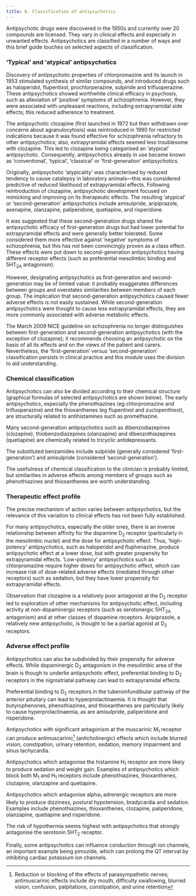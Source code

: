 ```yaml
---
title: 8. Classification of antipsychotics
---
```



Antipsychotic drugs were discovered in the 1950s and currently over 20 compounds are licensed. They vary in clinical effects and especially in unwanted effects. Antipsychotics are classified in a number of ways and this brief guide touches on selected aspects of classification.

### ‘Typical’ and ‘atypical’ antipsychotics

Discovery of antipsychotic properties of chlorpromazine and its launch in 1953 stimulated synthesis of similar compounds, and introduced drugs such as haloperidol, flupentixol, prochlorperazine, sulpiride and trifluoperazine. These antipsychotics showed worthwhile clinical efficacy in psychosis, such as alleviation of ‘positive’ symptoms of schizophrenia. However, they were associated with unpleasant reactions, including extrapyramidal side effects; this reduced adherence to treatment.

The antipsychotic clozapine (first launched in 1972 but then withdrawn over concerns about agranulocytosis) was reintroduced in 1990 for restricted indications because it was found effective for schizophrenia refractory to other antipsychotics; also, extrapyramidal effects seemed less troublesome with clozapine. This led to clozapine being categorised an ‘atypical’ antipsychotic. Consequently, antipsychotics already in use became known as ‘conventional’, ‘typical’, ‘classical’ or ‘first-generation’ antipsychotics.

Originally, antipsychotic ‘atypicality’ was characterised by reduced tendency to cause catalepsy in laboratory animals—this was considered predictive of reduced likelihood of extrapyramidal effects. Following reintroduction of clozapine, antipsychotic development focused on mimicking and improving on its therapeutic effects. The resulting ‘atypical’ or ‘second-generation’ antipsychotics include amisulpride, aripiprazole, asenapine, olanzapine, paliperidone, quetiapine, and risperidone.

It was suggested that these second-generation drugs shared the antipsychotic efficacy of first-generation drugs but had lower potential for extrapyramidal effects and were generally better tolerated. Some considered them more effective against ‘negative’ symptoms of schizophrenia, but this has not been convincingly proven as a class effect. These effects were put down to second-generation antipsychotics having different receptor effects (such as preferential mesolimbic binding and 5HT<sub>2A</sub> antagonism).

However, designating antipsychotics as first-generation and second-generation may be of limited value: it probably exaggerates differences between groups and overstates similarities between members of each group. The implication that second-generation antipsychotics caused fewer adverse effects is not easily sustained. While second-generation antipsychotics were thought to cause less extrapyramidal effects, they are more commonly associated with adverse metabolic effects.

The March 2009 NICE guideline on schizophrenia no longer distinguishes between first-generation and second-generation antipsychotics (with the exception of clozapine); it recommends choosing an antipsychotic on the basis of all its effects and on the views of the patient and carers. Nevertheless, the ‘first-generation’ versus ‘second-generation’ classification persists in clinical practice and this module uses the division to aid understanding.

### Chemical classification

Antipsychotics can also be divided according to their chemical structure (graphical formulas of selected antipsychotics are shown below). The early antipsychotics, especially the phenothiazines (eg chlorpromazine and trifluoperazine) and the thioxanthenes (eg flupentixol and zuclopenthixol), are structurally related to antihistamines such as promethazine.

Many second-generation antipsychotics such as dibenzodiazepines (clozapine), thiobenzodiazepines (olanzapine) and dibenzothiazepines (quetiapine) are chemically related to tricyclic antidepressants.

The substituted benzamides include sulpiride (generally considered ‘first-generation’) and amisulpride (considered ‘second-generation’).

The usefulness of chemical classification to the clinician is probably limited, but similarities in adverse effects among members of groups such as phenothiazines and thioxanthenes are worth understanding.

### Therapeutic effect profile

The precise mechanism of action varies between antipsychotics, but the relevance of this variation to clinical effects has not been fully established.

For many antipsychotics, especially the older ones, there is an inverse relationship between affinity for the dopamine D<sub>2</sub> receptor (particularly in the mesolimbic nuclei) and the dose for antipsychotic effect. Thus, ‘high-potency’ antipsychotics, such as haloperidol and fluphenazine, produce antipsychotic effect at a lower dose, but with greater propensity for extrapyramidal effects. ‘Low-potency’ antipsychotics such as chlorpromazine require higher doses for antipsychotic effect, which can increase risk of dose-related adverse effects (mediated through other receptors) such as sedation, but they have lower propensity for extrapyramidal effects.

Observation that clozapine is a relatively poor antagonist at the D<sub>2</sub> receptor led to exploration of other mechanisms for antipsychotic effect, including activity at non-dopaminergic receptors (such as serotonergic 5HT<sub>2A</sub> antagonism) and at other classes of dopamine receptors. Aripiprazole, a relatively new antipsychotic, is thought to be a partial agonist at D<sub>2</sub> receptors.

### Adverse effect profile

Antipsychotics can also be subdivided by their propensity for adverse effects. While dopaminergic D<sub>2</sub> antagonism in the mesolimbic area of the brain is though to underlie antipsychotic effect, preferential binding to D<sub>2</sub> receptors in the nigrostriatal pathway can lead to extrapyramidal effects.

Preferential binding to D<sub>2</sub> receptors in the tuberoinfundibular pathway of the anterior pituitary can lead to hyperprolactinaemia. It is thought that butyrophenones, phenothiazines, and thioxanthenes are particularly likely to cause hyperprolactinaemia, as are amisulpride, paliperidone and risperidone.

Antipsychotics with significant antagonism at the muscarinic M<sub>1</sub> receptor can produce antimuscarinic[^1] (anticholinergic) effects which include blurred vision, constipation, urinary retention, sedation, memory impairment and sinus tachycardia.

Antipsychotics which antagonise the histamine H<sub>1</sub> receptor are more likely to produce sedation and weight gain. Examples of antipsychotics which block both M<sub>1</sub> and H<sub>1</sub> receptors include phenothiazines, thioxanthenes, clozapine, olanzapine and quetiapine.

Antipsychotics which antagonise alpha<sub>1</sub> adrenergic receptors are more likely to produce dizziness, postural hypotension, bradycardia and sedation. Examples include phenothiazines, thioxanthenes, clozapine, paliperidone, olanzapine, quetiapine and risperidone.

The risk of hypothermia seems highest with antipsychotics that strongly antagonise the serotonin 5HT<sub>2</sub> receptor.

Finally, some antipsychotics can influence conduction through ion channels, an important example being pimozide, which can prolong the QT interval by inhibiting cardiac potassium ion channels.



[^1]: Reduction or blocking of the effects of parasympathetic nerves; antimuscarinic effects include dry mouth, difficulty swallowing, blurred vision, confusion, palpitations, constipation, and urine retention
